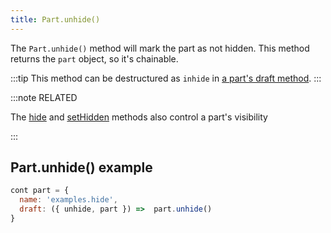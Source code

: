```yaml
---
title: Part.unhide()
---
```


The `Part.unhide()` method will mark the part as not hidden.
This method returns the `part` object, so it's chainable.

:::tip
This method can be destructured as `inhide` 
in [a part's draft method](/reference/api/part/draft).
:::

:::note RELATED

The [hide](/reference/api/part/hide) and
[setHidden](/reference/api/part/sethidden) methods also control a
part's visibility

:::

## Part.unhide() example

```js
cont part = {
  name: 'examples.hide',
  draft: ({ unhide, part }) =>  part.unhide()
}
```
